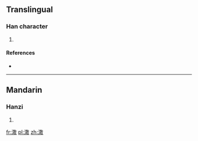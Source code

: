 ==Translingual==

===Han character===
{{Han char|rn=85|rad=水|as=12|sn=15|four=|canj=ETBK}}

# {{defn|Han|sort=水12}}

====References====
* {{Han ref|kx=0650.300|dkj=18288|dj=1061.110|hdz=31737.010|uh=6F75|ud=28533}}

----

==Mandarin==

===Hanzi===
{{cmn-hanzi|pin=[[sàn]] ([[san4]])|wg=san<sup>4</sup>}}

# {{defn|lang=cmn|sort=水12}}

[[fr:潵]]
[[pl:潵]]
[[zh:潵]]